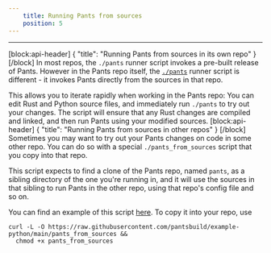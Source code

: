 ```yaml
---
    title: Running Pants from sources
    position: 5
---
```




---

[block:api-header]
{
  "title": "Running Pants from sources in its own repo"
}
[/block]
In most repos, the `./pants` runner script invokes a pre-built release of Pants. However in the Pants repo itself, the [`./pants`](https://github.com/pantsbuild/pants/blob/main/pants) runner script is different - it invokes Pants directly from the sources in that repo. 

This allows you to iterate rapidly when working in the Pants repo: You can edit Rust and Python source files, and immediately run `./pants` to try out your changes. The script will ensure that any Rust changes are compiled and linked, and then run Pants using your modified sources.
[block:api-header]
{
  "title": "Running Pants from sources in other repos"
}
[/block]
Sometimes you may want to try out your Pants changes on code in some other repo. You can do so with a special `./pants_from_sources` script that you copy into that repo. 

This script expects to find a clone of the Pants repo, named `pants`, as a sibling directory of the one you're running in, and it will use the sources in that sibling to run Pants in the other repo, using that repo's config file and so on.

You can find an example of this script [here](https://github.com/pantsbuild/example-python/blob/main/pants_from_sources). To copy it into your repo, use 

```
curl -L -O https://raw.githubusercontent.com/pantsbuild/example-python/main/pants_from_sources &&
  chmod +x pants_from_sources
```